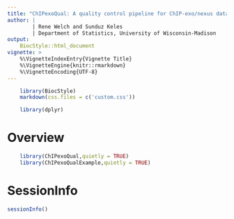 ```yaml
---
title: "ChIPexoQual: A quality control pipeline for ChIP-exo/nexus data."
author: |
        | Rene Welch and Sunduz Keles
        | Department of Statistics, University of Wisconsin-Madison
output: 
    BiocStyle::html_document
vignette: >
    %\VignetteIndexEntry{Vignette Title}
    %\VignetteEngine{knitr::rmarkdown}
    %\VignetteEncoding{UTF-8}  
---
```

    
```r

    library(BiocStyle)
    markdown(css.files = c('custom.css'))

```

```r
    
    library(dplyr)

```    
    
# Overview



```r

    library(ChIPexoQual,quietly = TRUE)
    library(ChIPexoQualExample,quietly = TRUE)

```






# SessionInfo

```r
sessionInfo()
```

